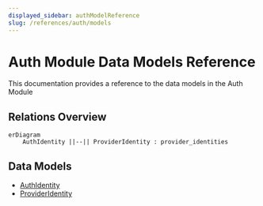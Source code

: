 ```yaml
---
displayed_sidebar: authModelReference
slug: /references/auth/models
---
```



# Auth Module Data Models Reference

This documentation provides a reference to the data models in the Auth Module

## Relations Overview

```mermaid
erDiagram
	AuthIdentity ||--|| ProviderIdentity : provider_identities

```

## Data Models

- [AuthIdentity](../../auth_models/variables/auth_models.AuthIdentity/page.mdx)
- [ProviderIdentity](../../auth_models/variables/auth_models.ProviderIdentity/page.mdx)
